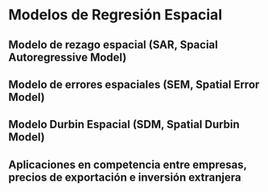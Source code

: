 # Modelos de Regresión Espacial 

##	Modelo de rezago espacial (SAR, Spacial Autoregressive Model)

##	Modelo de errores espaciales (SEM, Spatial Error Model)

##	Modelo Durbin Espacial (SDM, Spatial Durbin Model)

##	Aplicaciones en competencia entre empresas, precios de exportación e inversión extranjera
